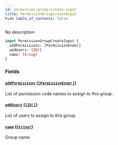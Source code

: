 ```yaml
---
id: permission-group-create-input
title: PermissionGroupCreateInput
hide_table_of_contents: false
---
```


No description

```graphql
input PermissionGroupCreateInput {
  addPermissions: [PermissionEnum!]
  addUsers: [ID!]
  name: String!
}
```

### Fields

#### [`addPermissions`](#) ([`[PermissionEnum!]`](../../../developer/api-reference/enums/permission-enum))

List of permission code names to assign to this group.

#### [`addUsers`](#) ([`[ID!]`](../../../developer/api-reference/scalars/id))

List of users to assign to this group.

#### [`name`](#) ([`String!`](../../../developer/api-reference/scalars/string))

Group name.
